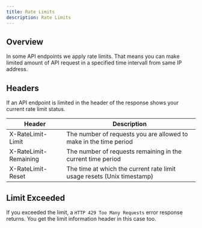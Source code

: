 ```yaml
---
title: Rate Limits
description: Rate Limits
---
```


## Overview

In some API endpoints we apply rate limits. That means you can make limited amount of API request in a specified time intervall from same IP address.

## Headers

If an API endpoint is limited in the header of the response shows your current rate limit status.

| Header                | Description |
| --------------------- | ----------- |
| X-RateLimit-Limit     | The number of requests you are allowed to make in the time period |
| X-RateLimit-Remaining | The number of requests remaining in the current time period |
| X-RateLimit-Reset     | The time at which the current rate limit usage resets (Unix timestamp) |

## Limit Exceeded

If you exceeded the limit, a `HTTP 429 Too Many Requests` error response returns. You get the limit information header in this case too.